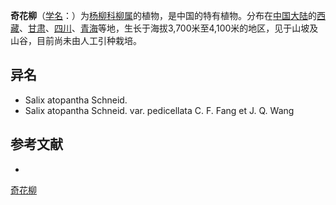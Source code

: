 {{Speciesbox
| name = 奇花柳
| status = 
| status_system = 
| image =
| genus = Salix
| species = atopantha
| authority = Schneid.
}}

'''奇花柳'''（[[学名|学名]]：{{lang|la|''Salix atopantha''}}）为[[杨柳科|杨柳科]][[柳属|柳属]]的植物，是中国的特有植物。分布在[[中国大陆|中国大陆]]的[[西藏|西藏]]、[[甘肃|甘肃]]、[[四川|四川]]、[[青海|青海]]等地，生长于海拔3,700米至4,100米的地区，见于山坡及山谷，目前尚未由人工引种栽培。

== 异名 ==
* Salix atopantha Schneid.
* Salix atopantha Schneid. var. pedicellata C. F. Fang et J. Q. Wang

== 参考文献 ==
<div class="references-small">
* {{cite web| url =http://www.bioinfo.cn/db05/KmzwSpecies.php?action=view&id=20365| title =奇花柳| work =《中国高等植物数据库全库》| publisher =中国科学院微生物研究所| author =昆明植物研究所| accessdate =2009-02-25| deadurl =yes| archiveurl =https://web.archive.org/web/20160305014145/http://www.bioinfo.cn/db05/KmzwSpecies.php?action=view&id=20365| archivedate =2016-03-05}}
</div>
{{Taxonbar|from=Q979735}}

[[Category:柳属|奇花柳]]


{{植物小作品}}